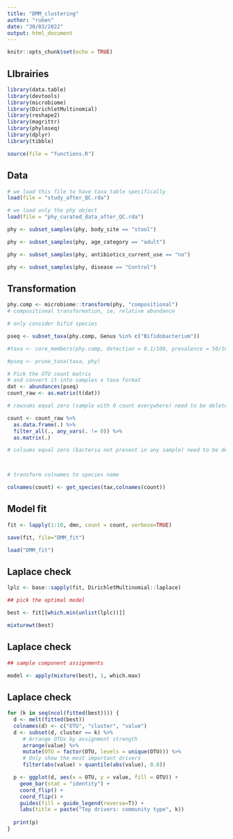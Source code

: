 ```yaml
---
title: "DMM_clustering"
author: "ruben"
date: "30/03/2022"
output: html_document
---
```


```r
knitr::opts_chunk$set(echo = TRUE)
```

## LIbrairies

```r

library(data.table)
library(devtools)
library(microbiome)
library(DirichletMultinomial)
library(reshape2)
library(magrittr)
library(phyloseq)
library(dplyr)
library(tibble)

source(file = "functions.R")

```

## Data

```r

# we load this file to have taxa table specifically
load(file = "study_after_QC.rda")

# we load only the phy object
load(file = "phy_curated_data_after_QC.rda")

phy <- subset_samples(phy, body_site == "stool")

phy <- subset_samples(phy, age_category == "adult")

phy <- subset_samples(phy, antibiotics_current_use == "no")

phy <- subset_samples(phy, disease == "Control")


```



## Transformation

```r

phy.comp <- microbiome::transform(phy, "compositional")
# compositional transformation, ie, relative abundance

# only consider bifid species

pseq <- subset_taxa(phy.comp, Genus %in% c("Bifidobacterium"))

#taxa <- core_members(phy.comp, detection = 0.1/100, prevalence = 50/100)

#pseq <- prune_taxa(taxa, phy)

# Pick the OTU count matrix
# and convert it into samples x taxa format
dat <- abundances(pseq)
count_raw <- as.matrix(t(dat))

# rowsums equal zero (sample with 0 count everywhere) need to be deleted

count <- count_raw %>%
  as.data.frame(.) %>%
  filter_all(., any_vars(. != 0)) %>%
  as.matrix(.)

# colsums equal zero (bacteria not present in any sample) need to be deleted



# transform colnames to species name

colnames(count) <- get_species(tax,colnames(count))

```

## Model fit

```r

fit <- lapply(1:10, dmn, count = count, verbose=TRUE)

save(fit, file="DMM_fit")

load("DMM_fit")

```

## Laplace check

```r

lplc <- base::sapply(fit, DirichletMultinomial::laplace)

## pick the optimal model

best <- fit[[which.min(unlist(lplc))]]

mixturewt(best)

```

## Laplace check

```r

## sample component assignments

model <- apply(mixture(best), 1, which.max)

```

## Laplace check

```r

for (k in seq(ncol(fitted(best)))) {
  d <- melt(fitted(best))
  colnames(d) <- c("OTU", "cluster", "value")
  d <- subset(d, cluster == k) %>%
     # Arrange OTUs by assignment strength
     arrange(value) %>%
     mutate(OTU = factor(OTU, levels = unique(OTU))) %>%
     # Only show the most important drivers
     filter(abs(value) > quantile(abs(value), 0.8))     

  p <- ggplot(d, aes(x = OTU, y = value, fill = OTU)) +
    geom_bar(stat = "identity") +
    coord_flip() +
    coord_flip() +
    guides(fill = guide_legend(reverse=T)) +
    labs(title = paste("Top drivers: community type", k))
  
  print(p)
}

```


